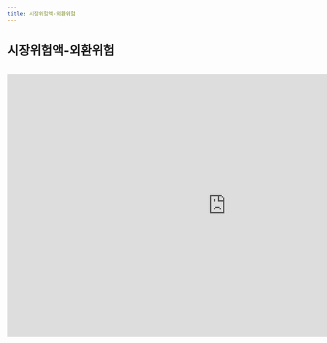 ```yaml
---
title: 시장위험액-외환위험
---
```

# 시장위험액-외환위험

<Accordion multiple activeIndex={[]}>
<AccordionTab header="[작성 요령]">


</AccordionTab>
</Accordion>

<br/>

<iframe width="1000" height="600" frameBorder="0" scrolling="no"
src="https://onedrive.live.com/embed?resid=AB5F66CE0CF8D024%2116554&authkey=%21ACzRWZavyE-79hc&em=2
&AllowTyping=True
&wdAllowInteractivity=False&ActiveCell='5-4'!F10&Item='5-4'!A7:G20
&wdHideGridlines=True
&wdDownloadButton=False
&waccluster=PSG3">
</iframe>
